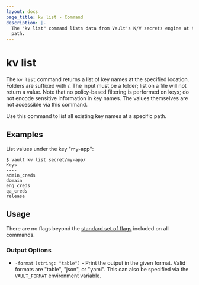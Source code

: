 ```yaml
---
layout: docs
page_title: kv list - Command
description: |-
  The "kv list" command lists data from Vault's K/V secrets engine at the given
  path.
---
```


# kv list

The `kv list` command returns a list of key names at the specified location.
Folders are suffixed with /. The input must be a folder; list on a file will not
return a value. Note that no policy-based filtering is performed on keys; do not
encode sensitive information in key names. The values themselves are not
accessible via this command.

Use this command to list all existing key names at a specific path.

## Examples

List values under the key "my-app":

```shell-session
$ vault kv list secret/my-app/
Keys
----
admin_creds
domain
eng_creds
qa_creds
release
```

## Usage

There are no flags beyond the [standard set of flags](/vault/docs/commands)
included on all commands.

### Output Options

- `-format` `(string: "table")` - Print the output in the given format. Valid
  formats are "table", "json", or "yaml". This can also be specified via the
  `VAULT_FORMAT` environment variable.

